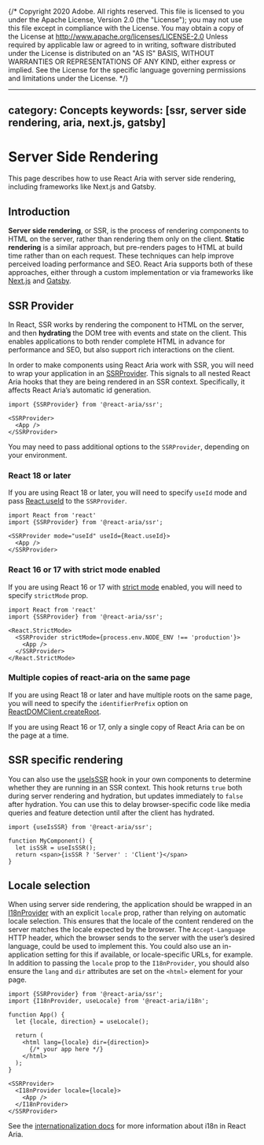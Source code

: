 {/* Copyright 2020 Adobe. All rights reserved.
This file is licensed to you under the Apache License, Version 2.0 (the "License");
you may not use this file except in compliance with the License. You may obtain a copy
of the License at http://www.apache.org/licenses/LICENSE-2.0
Unless required by applicable law or agreed to in writing, software distributed under
the License is distributed on an "AS IS" BASIS, WITHOUT WARRANTIES OR REPRESENTATIONS
OF ANY KIND, either express or implied. See the License for the specific language
governing permissions and limitations under the License. */}


---
category: Concepts
keywords: [ssr, server side rendering, aria, next.js, gatsby]
---

# Server Side Rendering

This page describes how to use React Aria with server side rendering, including frameworks like Next.js and Gatsby.

## Introduction

**Server side rendering**, or SSR, is the process of rendering components to HTML on the server, rather than rendering them only on the client. **Static rendering** is a similar approach, but pre-renders pages to HTML at build time rather than on each request. These techniques can help improve perceived loading performance and SEO. React Aria supports both of these approaches, either through a custom implementation or via frameworks like [Next.js](https://nextjs.org) and [Gatsby](https://www.gatsbyjs.com).

## SSR Provider

In React, SSR works by rendering the component to HTML on the server, and then **hydrating** the DOM tree with events and state on the client. This enables applications to both render complete HTML in advance for performance and SEO, but also support rich interactions on the client.

In order to make components using React Aria work with SSR, you will need to wrap your application in an [SSRProvider](SSRProvider.html). This signals to all nested React Aria hooks that they are being rendered in an SSR context. Specifically, it affects React Aria’s automatic id generation.

```tsx
import {SSRProvider} from '@react-aria/ssr';

<SSRProvider>
  <App />
</SSRProvider>
```

You may need to pass additional options to the `SSRProvider`, depending on your environment.

### React 18 or later

If you are using React 18 or later, you will need to specify `useId` mode and pass [React.useId](https://reactjs.org/docs/hooks-reference.html#useid) to the `SSRProvider`.

```tsx
import React from 'react'
import {SSRProvider} from '@react-aria/ssr';

<SSRProvider mode="useId" useId={React.useId}>
  <App />
</SSRProvider>
```

### React 16 or 17 with strict mode enabled

If you are using React 16 or 17 with [strict mode](https://reactjs.org/docs/strict-mode.html) enabled, you will need to specify `strictMode` prop.

```tsx
import React from 'react'
import {SSRProvider} from '@react-aria/ssr';

<React.StrictMode>
  <SSRProvider strictMode={process.env.NODE_ENV !== 'production'}>
    <App />
  </SSRProvider>
</React.StrictMode>
```

### Multiple copies of react-aria on the same page

If you are using React 18 or later and have multiple roots on the same page, you will need to specify the `identifierPrefix` option on [ReactDOMClient.createRoot](https://reactjs.org/docs/react-dom-client.html#createroot).

If you are using React 16 or 17, only a single copy of React Aria can be on the page at a time.

## SSR specific rendering

You can also use the [useIsSSR](useIsSSR.html) hook in your own components to determine whether they are running in an SSR context. This hook returns `true` both during server rendering and hydration, but updates immediately to `false` after hydration. You can use this to delay browser-specific code like media queries and feature detection until after the client has hydrated.

```tsx
import {useIsSSR} from '@react-aria/ssr';

function MyComponent() {
  let isSSR = useIsSSR();
  return <span>{isSSR ? 'Server' : 'Client'}</span>
}
```

## Locale selection

When using server side rendering, the application should be wrapped in an [I18nProvider](I18nProvider.html) with an explicit `locale` prop, rather than relying on automatic locale selection. This ensures that the locale of the content rendered on the server matches the locale expected by the browser. The `Accept-Language` HTTP header, which the browser sends to the server with the user’s desired language, could be used to implement this. You could also use an in-application setting for this if available, or locale-specific URLs, for example. In addition to passing the `locale` prop to the `I18nProvider`, you should also ensure the `lang` and `dir` attributes are set on the `<html>` element for your page.

```tsx
import {SSRProvider} from '@react-aria/ssr';
import {I18nProvider, useLocale} from '@react-aria/i18n';

function App() {
  let {locale, direction} = useLocale();

  return (
    <html lang={locale} dir={direction}>
      {/* your app here */}
    </html>
  );
}

<SSRProvider>
  <I18nProvider locale={locale}>
    <App />
  </I18nProvider>
</SSRProvider>
```

See the [internationalization docs](internationalization.html) for more information about i18n in React Aria.
